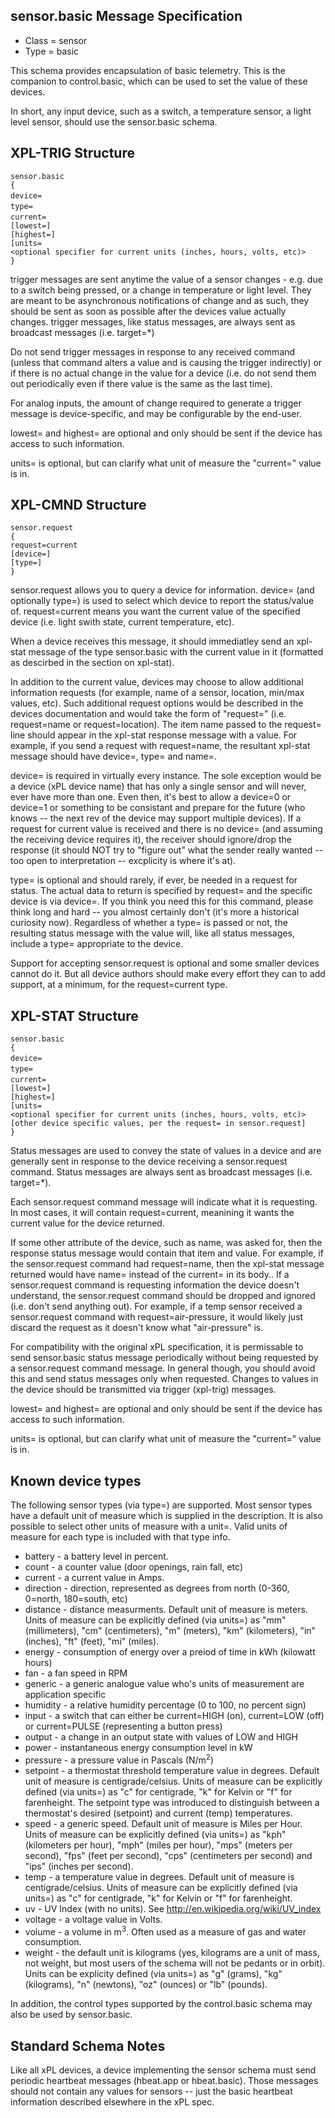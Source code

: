 == sensor.basic Message Specification ==

*Class = sensor
*Type = basic

This schema provides encapsulation of basic telemetry. This is the companion to control.basic, which can be used to set the value of these devices.

In short, any input device, such as a switch, a temperature sensor, a light level sensor, should use the sensor.basic schema.

== XPL-TRIG Structure ==

 sensor.basic
 {
 device=<sensor name>
 type=<sensor type>
 current=<current value>
 [lowest=<lowest recorded value>]
 [highest=<highest recorded value>]
 [units=<optional specifier for current units (inches, hours, volts, etc)>
 }

trigger messages are sent anytime the value of a sensor changes - e.g. due to a switch being pressed, or a change in temperature or light level.  They are meant to be asynchronous notifications of change and as such, they should be sent as soon as possible after the devices value actually changes.  trigger messages, like status messages, are always sent as broadcast messages (i.e. target=*)

Do not send trigger messages in response to any received command (unless that command alters a value and is causing the trigger indirectly) or if there is no actual change in the value for a device (i.e. do not send them out periodically even if there value is the same as the last time).

For analog inputs, the amount of change required to generate a trigger message is device-specific, and may be configurable by the end-user.

lowest= and highest= are optional and only should be sent if the device has access to such information.

units= is optional, but can clarify what unit of measure the "current=" value is in.

== XPL-CMND Structure ==

 sensor.request
 {
 request=current
 [device=<sensor name>]
 [type=<sensor type>]
 }

sensor.request allows you to query a device for information.  device= (and optionally type=) is used to select which device to report the status/value of.  request=current means you want the current value of the specified device (i.e. light swith state, current temperature, etc).

When a device receives this message, it should immediatley send an xpl-stat message of the type sensor.basic with the current value in it (formatted as descirbed in the section on xpl-stat).

In addition to the current value, devices may choose to allow additional information requests (for example, name of a sensor, location, min/max values, etc).  Such additional request options would be described in the devices documentation and would take the form of "request=<item>" (i.e. request=name or request=location).  The item name passed to the request= line should appear in the xpl-stat response message with a value.   For example, if you send a request with request=name, the resultant xpl-stat message should have device=<device id>, type=<type> and name=<device name>.  

device= is required in virtually every instance.  The sole exception would be a device (xPL device name) that has only a single sensor and will never, ever have more than one.  Even then, it's best to allow a device=0 or device=1 or something to be consistant and prepare for the future (who knows -- the next rev of the device may support multiple devices).  If a request for current value is received and there is no device= (and assuming the receiving device requires it), the receiver should ignore/drop the response (it should NOT try to "figure out" what the sender really wanted -- too open to interpretation -- excplicity is where it's at).

type= is optional and should rarely, if ever, be needed in a request for status.  The actual data to return is specified by request= and the specific device is via device=.  If you think you need this for this command, please think long and hard -- you almost certainly don't (it's more a historical curiosity now).  Regardless of whether a type= is passed or not, the resulting status message with the value will, like all status messages, include a type= appropriate to the device.

Support for accepting sensor.request is optional and some smaller devices cannot do it.  But all device authors should make every effort they can to add support, at a minimum, for the request=current type.

== XPL-STAT Structure ==

 sensor.basic
 {
 device=<sensor name>
 type=<sensor type>
 current=<current value>
 [lowest=<lowest recorded value>]
 [highest=<highest recorded value>]
 [units=<optional specifier for current units (inches, hours, volts, etc)>
 [other device specific values, per the request= in sensor.request]
 }

Status messages are used to convey the state of values in a device and are generally sent in response to the device receiving a sensor.request command.  Status messages are always sent as broadcast messages (i.e. target=*).

Each sensor.request command message will indicate what it is requesting.  In most cases, it will contain request=current, meanining it wants the current value for the device returned.  

If some other attribute of the device, such as name, was asked for, then the response status message would contain that item and value.  For example, if the sensor.request command had request=name, then the xpl-stat message returned would have name=<the name> instead of the current=<current value> in its body..  If a sensor.request command is requesting information the device doesn't understand, the sensor.request command should be dropped and ignored (i.e. don't send anything out).  For example, if a temp sensor received a sensor.request command with request=air-pressure, it would likely just discard the request as it doesn't know what "air-pressure" is.

For compatibility with the original xPL specification, it is permissable to send sensor.basic status message periodically without being requested by a sensor.request command message.  In general though, you should avoid this and send status messages only when requested.  Changes to values in the device should be transmitted via trigger (xpl-trig) messages.

lowest= and highest= are optional and only should be sent if the device has access to such information. 

units= is optional, but can clarify what unit of measure the "current=" value is in.

== Known device types ==


The following sensor types (via type=) are supported.  Most sensor types have a default unit of measure which is supplied in the description.  It is also possible to select other units of measure with a unit=.  Valid units of measure for each type is included with that type info.

* battery - a battery level in percent.
* count - a counter value (door openings, rain fall,  etc)
* current - a current value in Amps.
* direction - direction, represented as degrees from north (0-360, 0=north, 180=south, etc)
* distance - distance measurments. Default unit of measure is meters. Units of measure can be explicitly defined (via units=) as "mm" (millimeters), "cm" (centimeters), "m" (meters), "km" (kilometers), "in" (inches), "ft" (feet), "mi" (miles).
* energy - consumption of energy over a preiod of time in kWh (kilowatt hours)
* fan - a fan speed in RPM
* generic - a generic analogue value who's units of measurement are application specific
* humidity - a relative humidity percentage (0 to 100, no percent sign)
* input - a switch that can either be current=HIGH (on), current=LOW (off) or current=PULSE (representing a button press)
* output - a change in an output state with values of LOW and HIGH
* power - instantaneous energy consumption level in kW
* pressure - a pressure value in Pascals (N/m<sup>2</sup>)
* setpoint - a thermostat threshold temperature value in degrees.  Default unit of measure is centigrade/celsius.  Units of measure can be explicitly defined (via units=) as "c" for centigrade, "k" for Kelvin or "f" for farenheight.  The setpoint type was introduced to distinguish between a thermostat's desired (setpoint) and current (temp) temperatures.
* speed - a generic speed.  Default unit of measure is Miles per Hour.  Units of measure can be explicitly defined (via units=) as "kph" (kilometers per hour), "mph" (miles per hour), "mps" (meters per second), "fps" (feet per second), "cps" (centimeters per second) and "ips" (inches per second).
* temp - a temperature value in degrees.  Default unit of measure is centigrade/celsius.  Units of measure can be explicitly defined (via units=) as "c" for centigrade, "k" for Kelvin or "f" for farenheight.
* uv - UV Index (with no units).  See http://en.wikipedia.org/wiki/UV_index
* voltage - a voltage value in Volts.
* volume - a volume in m<sup>3</sup>.  Often used as a measure of gas and water consumption.
* weight - the default unit is kilograms (yes, kilograms are a unit of mass, not weight, but most users of the schema will not be pedants or in orbit).  Units can be explicity defined (via units=) as "g" (grams), "kg" (kilograms), "n" (newtons), "oz" (ounces) or "lb" (pounds).

In addition, the control types supported by the control.basic schema may also be used by sensor.basic.

== Standard Schema Notes ==

Like all xPL devices, a device implementing the sensor schema must send periodic heartbeat messages (hbeat.app or hbeat.basic).  Those messages should not contain any values for sensors -- just the basic heartbeat information described elsewhere in the xPL spec.